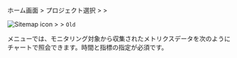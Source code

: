 <InDoc product="oracle-v1,cubrid-v1,mssql,mssql-v1,tibero,altibase-v1">

ホーム画面 &gt; プロジェクト選択 &gt; <Cmdname sid="side_analysis" className="uitext" /> &gt; <Cmdname sid="side_counter" className="uitext" />

</InDoc>

<InDoc product="postgresql,oracle,oracle-pro,mysql,redis,mongodb,altibase,cubrid,db2">

![Sitemap icon](/img/ic-sitemap.svg) <Cmdname sid="sitemap" className="uitext" /> &gt; <Cmdname sid="side_analysis" className="uitext" /> &gt; <Cmdname sid="side_counter" className="uitext" /> <code className="oldfunc">Old</code>

</InDoc>

<Cmdname sid="side_counter" className="uitext" />メニューでは、モニタリング対象から収集されたメトリクスデータを次のようにチャートで照会できます。時間と指標の指定が必須です。
